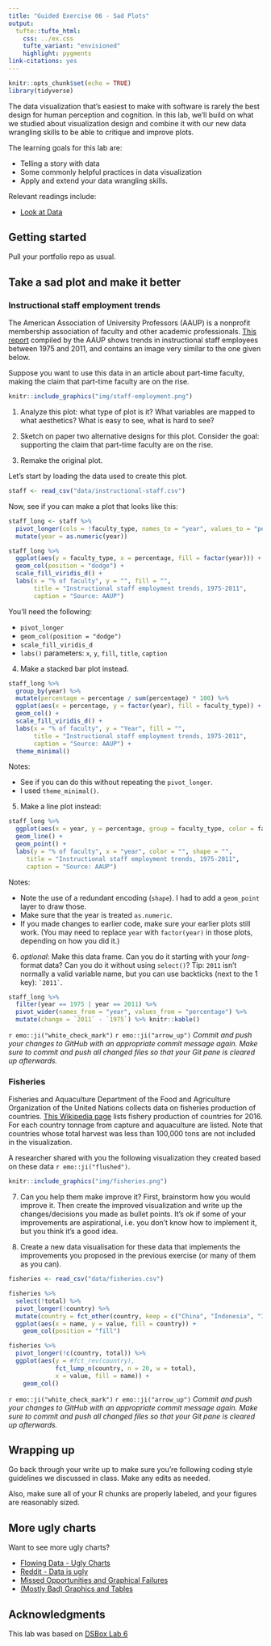 ```yaml
---
title: "Guided Exercise 06 - Sad Plots"
output: 
  tufte::tufte_html:
    css: ../ex.css
    tufte_variant: "envisioned"
    highlight: pygments
link-citations: yes
---
```


```r
knitr::opts_chunk$set(echo = TRUE)
library(tidyverse)
```

The data visualization that's easiest to make with software is rarely the best design
for human perception and cognition. In this lab, we'll build on what we studied
about visualization design and combine it with our new data wrangling skills to be able to critique and improve plots.

The learning goals for this lab are:

* Telling a story with data
* Some commonly helpful practices in data visualization
* Apply and extend your data wrangling skills.

Relevant readings include:

* [Look at Data](https://socviz.co/lookatdata.html#visual-tasks-and-decoding-graphs)

## Getting started

Pull your portfolio repo as usual.

## Take a sad plot and make it better

### Instructional staff employment trends

The American Association of 
University Professors (AAUP) is a nonprofit membership association of faculty 
and other academic professionals. 
[This report](https://www.aaup.org/sites/default/files/files/AAUP_Report_InstrStaff-75-11_apr2013.pdf) 
compiled by the AAUP shows trends in instructional staff employees between 1975 
and 2011, and contains an image very similar to the one given below.

Suppose you want to use this data in an article about part-time faculty, making the claim that part-time faculty are on the rise.

```r
knitr::include_graphics("img/staff-employment.png")
```

::: {.exercises}

1. Analyze this plot: what type of plot is it? What variables are mapped to what aesthetics? What is easy to see, what is hard to see?

2. Sketch on paper two alternative designs for this plot. Consider the goal: supporting the claim that part-time faculty are on the rise.

3. Remake the original plot.

Let's start by loading the data used to create this plot.

```r
staff <- read_csv("data/instructional-staff.csv")
```

Now, see if you can make a plot that looks like this:

```r
staff_long <- staff %>%
  pivot_longer(cols = !faculty_type, names_to = "year", values_to = "percentage") %>%
  mutate(year = as.numeric(year))
```


```r
staff_long %>%
  ggplot(aes(y = faculty_type, x = percentage, fill = factor(year))) +
  geom_col(position = "dodge") +
  scale_fill_viridis_d() +
  labs(x = "% of faculty", y = "", fill = "",
       title = "Instructional staff employment trends, 1975-2011",
       caption = "Source: AAUP")
```

You'll need the following:

- `pivot_longer`
- `geom_col(position = "dodge")`
- `scale_fill_viridis_d`
- `labs()` parameters: `x`, `y`, `fill`, `title`, `caption`

4. Make a stacked bar plot instead.

```r
staff_long %>%
  group_by(year) %>% 
  mutate(percentage = percentage / sum(percentage) * 100) %>% 
  ggplot(aes(x = percentage, y = factor(year), fill = faculty_type)) +
  geom_col() +
  scale_fill_viridis_d() +
  labs(x = "% of faculty", y = "Year", fill = "",
       title = "Instructional staff employment trends, 1975-2011",
       caption = "Source: AAUP") +
  theme_minimal()
```


Notes:

- See if you can do this without repeating the `pivot_longer`.
- I used `theme_minimal()`.

5. Make a line plot instead:

```r
staff_long %>%
  ggplot(aes(x = year, y = percentage, group = faculty_type, color = faculty_type, shape = faculty_type)) +
  geom_line() +
  geom_point() +
  labs(y = "% of faculty", x = "year", color = "", shape = "",
     title = "Instructional staff employment trends, 1975-2011",
     caption = "Source: AAUP")
```

Notes:

- Note the use of a redundant encoding (`shape`). I had to add a `geom_point` layer to draw those.
- Make sure that the year is treated `as.numeric`.
- If you made changes to earlier code, make sure your earlier plots still work. (You may need to replace `year` with `factor(year)` in those plots, depending on how you did it.)

6. *optional*: Make this data frame. Can you do it starting with your *long*-format data? Can you do it without using `select()`? Tip: `2011` isn't normally a valid variable name, but you can use backticks (next to the 1 key): `` `2011` ``.

```r
staff_long %>%
  filter(year == 1975 | year == 2011) %>% 
  pivot_wider(names_from = "year", values_from = "percentage") %>% 
  mutate(change = `2011` - `1975`) %>% knitr::kable()
```



`r emo::ji("white_check_mark")` `r emo::ji("arrow_up")` *Commit and push your changes to GitHub with an appropriate commit message again. Make sure to commit and push all changed files so that your Git pane is cleared up afterwards.*

### Fisheries

Fisheries and Aquaculture Department of the Food and 
Agriculture Organization of the United Nations collects data on fisheries 
production of countries. [This Wikipedia page](https://en.wikipedia.org/wiki/Fishing_industry_by_country) 
lists fishery production of countries for 2016. For each country tonnage from 
capture and aquaculture are listed. Note that countries whose total harvest was 
less than 100,000 tons are not included in the visualization.

A researcher shared with you the following visualization they created based on 
these data `r emo::ji("flushed")`.

```r
knitr::include_graphics("img/fisheries.png")
```

7. Can you help them make improve it? First, brainstorm how you would improve it. Then create the improved visualization and write up the changes/decisions you made as bullet points. It’s ok if some of your improvements are aspirational, i.e. you don’t know how to implement it, but you think it’s a good idea.

8. Create a new data visualisation for these data that implements the improvements you proposed in the previous exercise (or many of them as you can).


```r
fisheries <- read_csv("data/fisheries.csv")
```

```r
fisheries %>% 
  select(!total) %>% 
  pivot_longer(!country) %>% 
  mutate(country = fct_other(country, keep = c("China", "Indonesia", "India", "Peru"))) %>% 
  ggplot(aes(x = name, y = value, fill = country)) +
    geom_col(position = "fill")
```


```r
fisheries %>% 
  pivot_longer(!c(country, total)) %>% 
  ggplot(aes(y = #fct_rev(country),
             fct_lump_n(country, n = 20, w = total),
             x = value, fill = name)) +
    geom_col()
```


`r emo::ji("white_check_mark")` `r emo::ji("arrow_up")` *Commit and push your changes to GitHub with an appropriate commit message again. Make sure to commit and push all changed files so that your Git pane is cleared up afterwards.*

:::

## Wrapping up

Go back through your write up to make sure you're following coding style 
guidelines we discussed in class. Make any edits as needed.

Also, make sure all of your R chunks are properly labeled, and your figures 
are reasonably sized.

## More ugly charts

Want to see more ugly charts?

- [Flowing Data - Ugly Charts](https://flowingdata.com/category/visualization/ugly-visualization/)
- [Reddit - Data is ugly](https://www.reddit.com/r/dataisugly/)
- [Missed Opportunities and Graphical Failures](http://www.datavis.ca/gallery/missed.php)
- [(Mostly Bad) Graphics and Tables](http://users.stat.umn.edu/~rend0020/Teaching/STAT8801-resources/graphics/index.html)



## Acknowledgments

This lab was based on [DSBox Lab 6](https://rstudio-education.github.io/datascience-box/course-materials/lab-instructions/lab-06/lab-06-sad-plots.html)
